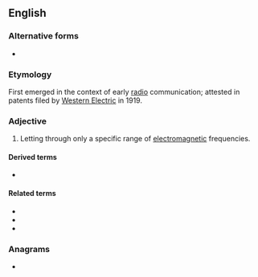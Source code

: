 {{also|bandpass}}

==English==

===Alternative forms===
* {{l|en|bandpass}}

===Etymology===
First emerged in the context of early [[radio]] communication; attested in patents filed by [[w:Western Electric|Western Electric]] in 1919.

===Adjective===
{{en-adj|-|head=[[band]]-[[pass]]}}

# {{lb|en|electronics}} Letting through only a specific range of [[electromagnetic]] frequencies.

====Derived terms====
* {{l|en|band-pass filter}}

====Related terms====
* {{l|en|passband}}
* {{l|en|high-pass}}
* {{l|en|low-pass}}

===Anagrams===
* {{l|en|passband}}